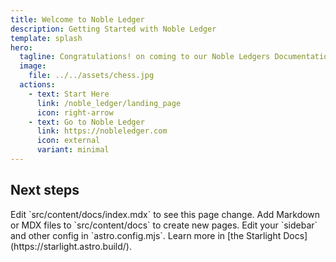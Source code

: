 ```yaml
---
title: Welcome to Noble Ledger
description: Getting Started with Noble Ledger
template: splash
hero:
  tagline: Congratulations! on coming to our Noble Ledgers Documentation Site
  image:
    file: ../../assets/chess.jpg
  actions:
    - text: Start Here
      link: /noble_ledger/landing_page
      icon: right-arrow
    - text: Go to Noble Ledger
      link: https://nobleledger.com
      icon: external
      variant: minimal
---
```



## Next steps

<CardGrid stagger>
	<Card title="Update content" icon="pencil">
		Edit `src/content/docs/index.mdx` to see this page change.
	</Card>
	<Card title="Add new content" icon="add-document">
		Add Markdown or MDX files to `src/content/docs` to create new pages.
	</Card>
	<Card title="Configure your site" icon="setting">
		Edit your `sidebar` and other config in `astro.config.mjs`.
	</Card>
	<Card title="Read the docs" icon="open-book">
		Learn more in [the Starlight Docs](https://starlight.astro.build/).
	</Card>
</CardGrid>
